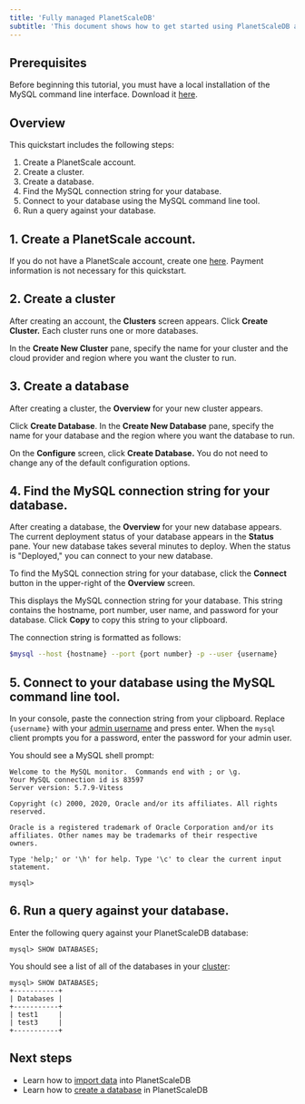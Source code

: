 ```yaml
---
title: 'Fully managed PlanetScaleDB'
subtitle: 'This document shows how to get started using PlanetScaleDB as a fully managed MySQL database. By the end, you will have a working PlanetScaleDB that you can connect to using the MySQL command line tool.'
---
```


## Prerequisites

Before beginning this tutorial, you must have a local installation of the MySQL command line interface. Download it [here](https://dev.mysql.com/doc/refman/8.0/en/mysql.html).

## Overview

This quickstart includes the following steps:

1. Create a PlanetScale account.
2. Create a cluster.
3. Create a database.
4. Find the MySQL connection string for your database.
5. Connect to your database using the MySQL command line tool.
6. Run a query against your database.

## 1. Create a PlanetScale account.

If you do not have a PlanetScale account, create one [here](https://console.planetscale.com/signup). Payment information is not necessary for this quickstart.

## 2. Create a cluster

After creating an account, the **Clusters** screen appears. Click **Create Cluster.** Each cluster runs one or more databases.

In the **Create New Cluster** pane, specify the name for your cluster and the cloud provider and region where you want the cluster to run.

## 3. Create a database

After creating a cluster, the **Overview** for your new cluster appears.

Click **Create Database**. In the **Create New Database** pane, specify the name for your database and the region where you want the database to run.

On the **Configure** screen, click **Create Database.** You do not need to change any of the default configuration options.

## 4. Find the MySQL connection string for your database.

After creating a database, the **Overview** for your new database appears. The current deployment status of your database appears in the **Status** pane. Your new database takes several minutes to deploy. When the status is "Deployed," you can connect to your new database.

To find the MySQL connection string for your database, click the **Connect** button in the upper-right of the **Overview** screen.

This displays the MySQL connection string for your database. This string contains the hostname, port number, user name, and password for your database. Click **Copy** to copy this string to your clipboard.

The connection string is formatted as follows:

```bash
$mysql --host {hostname} --port {port number} -p --user {username}
```

## 5. Connect to your database using the MySQL command line tool.

In your console, paste the connection string from your clipboard. Replace `{username}` with your [admin username](creating-database) and press enter. When the `mysql` client prompts you for a password, enter the password for your admin user.

You should see a MySQL shell prompt:

```console
Welcome to the MySQL monitor.  Commands end with ; or \g.
Your MySQL connection id is 83597
Server version: 5.7.9-Vitess

Copyright (c) 2000, 2020, Oracle and/or its affiliates. All rights reserved.

Oracle is a registered trademark of Oracle Corporation and/or its
affiliates. Other names may be trademarks of their respective
owners.

Type 'help;' or '\h' for help. Type '\c' to clear the current input statement.

mysql>
```

## 6. Run a query against your database.

Enter the following query against your PlanetScaleDB database:

```console
mysql> SHOW DATABASES;
```

You should see a list of all of the databases in your [cluster](clusters):

```console
mysql> SHOW DATABASES;
+-----------+
| Databases |
+-----------+
| test1     |
| test3     |
+-----------+
```

## Next steps

- Learn how to [import data](importing-data) into PlanetScaleDB
- Learn how to [create a database](creating-database) in PlanetScaleDB
